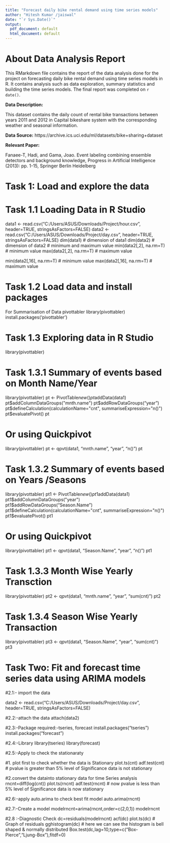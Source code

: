 ---
title: "Forecast daily bike rental demand using time series models"
author: "Hitesh Kumar /jaiswal"
date: "`r Sys.Date()`"
output:
  pdf_document: default
  html_document: default
---

# About Data Analysis Report

This RMarkdown file contains the report of the data analysis done for the project on forecasting daily bike rental demand using time series models in R. It contains analysis such as data exploration, summary statistics and building the time series models. The final report was completed on `r date()`. 

**Data Description:**

This dataset contains the daily count of rental bike transactions between years 2011 and 2012 in Capital bikeshare system with the corresponding weather and seasonal information.

**Data Source:** https://archive.ics.uci.edu/ml/datasets/bike+sharing+dataset

**Relevant Paper:** 

Fanaee-T, Hadi, and Gama, Joao. Event labeling combining ensemble detectors and background knowledge, Progress in Artificial Intelligence (2013): pp. 1-15, Springer Berlin Heidelberg



# Task 1: Load and explore the data
# Task 1.1 Loading Data in R Studio
data1 <- read.csv("C:/Users/ASUS/Downloads/Project/hour.csv", header=TRUE, stringsAsFactors=FALSE)
data2 <- read.csv("C:/Users/ASUS/Downloads/Project/day.csv", header=TRUE, stringsAsFactors=FALSE)
dim(data1)    # dimension of data1
dim(data2)    # dimension of data2
# minimum and maximum value
min(data2[,2], na.rm=T)  # minimum value 
max(data2[,2], na.rm=T)   # maximum value

min(data2[,16], na.rm=T) # minimum value
max(data2[,16], na.rm=T)   # maximum value

# Task 1.2 Load data and install packages
For Summarisation of Data
pivottabler
library(pivottabler)
install.packages('pivottabler')


# Task 1.3 Exploring data in R Studio

library(pivottabler)

# Task 1.3.1 Summary of events based on Month Name/Year
library(pivottabler)
pt <- PivotTable$new()
pt$addData(data1)
pt$addColumnDataGroups("mnth.name")
pt$addRowDataGroups("year")
pt$defineCalculation(calculationName="cnt", summariseExpression="n()")
pt$evaluatePivot()
pt

# Or using Quickpivot
library(pivottabler)
pt <- qpvt(data1, "mnth.name", "year", "n()")
pt


# Task 1.3.2 Summary of events based on Years /Seasons
library(pivottabler)
pt1 <- PivotTable$new()
pt1$addData(data1)
pt1$addColumnDataGroups("year")
pt1$addRowDataGroups("Season.Name")
pt1$defineCalculation(calculationName="cnt", summariseExpression="n()")
pt1$evaluatePivot()
pt1

# Or using Quickpivot
library(pivottabler)
pt1 <- qpvt(data1, "Season.Name", "year", "n()")
pt1


# Task 1.3.3 Month Wise Yearly Transction
library(pivottabler)
pt2 <- qpvt(data1, "mnth.name", "year", "sum(cnt)")
pt2

# Task 1.3.4 Season Wise Yearly Transaction
library(pivottabler)
pt3 <- qpvt(data1, "Season.Name", "year", "sum(cnt)")
pt3


# Task Two: Fit and forecast time series data using ARIMA models
#2.1:- import the data

data2 <- read.csv("C:/Users/ASUS/Downloads/Project/day.csv", header=TRUE, stringsAsFactors=FALSE)

#2.2:-attach the data
attach(data2)

#2.3:-Package required:-tseries, forecast
install.packages("tseries")
install.packages("forecast")

#2.4:-Library
library(tseries)
library(forecast)

#2.5:-Apply to check the stationaraty

#1. plot first to check whether the data is Stationary
plot.ts(cnt)
adf.test(cnt)     # pvalue is greater than 5% level of Significance data is not stationary

#2.convert the datainto stationary data for time Series analysis
rncnt=diff(log(cnt))
plot.ts(rncnt)
adf.test(rncnt)   # now pvalue is less than 5% level of Significance data is now stationary

#2.6:-apply auto.arima to check best fit model
auto.arima(rncnt)

#2.7:-Create a model
modelrncnt=arima(rncnt,order=c(2,0,1))
modelrncnt

#2.8 :-Diagnostic Check
dc=residuals(modelrncnt)
acf(dc)
plot.ts(dc)           # Graph of residuals
gghistogram(dc)       # here we can see the histogram is bell shaped & normally distributed
Box.test(dc,lag=10,type=c("Box-Pierce","Ljung-Box"),fitdf=0)































